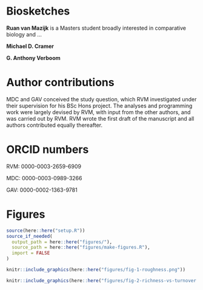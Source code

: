 \break

# Biosketches

**Ruan van Mazijk** is a Masters student broadly interested in comparative biology and ...<!--TODO: finish-->

**Michael D. Cramer** <!--TODO-->

**G. Anthony Verboom** <!--TODO-->

# Author contributions

MDC and GAV conceived the study question, which RVM investigated under their supervision for his BSc Hons project. The analyses and programming work were largely devised by RVM, with input from the other authors, and was carried out by RVM. RVM wrote the first draft of the manuscript and all authors contributed equally thereafter.

# ORCID numbers

RVM: 0000-0003-2659-6909

MDC: 0000-0003-0989-3266

GAV: 0000-0002-1363-9781<!--?-->

# Figures

```r
source(here::here("setup.R"))
source_if_needed(
  output_path = here::here("figures/"),
  source_path = here::here("figures/make-figures.R"),
  import = FALSE
)
```

<!--
Use echo=FALSE explicitly in chunks below.
Avoids missing "Shaded" environment in LaTeX fragment.
-->

```r
knitr::include_graphics(here::here("figures/fig-1-roughness.png"))
```

```r
knitr::include_graphics(here::here("figures/fig-2-richness-vs-turnover.png"))
```
